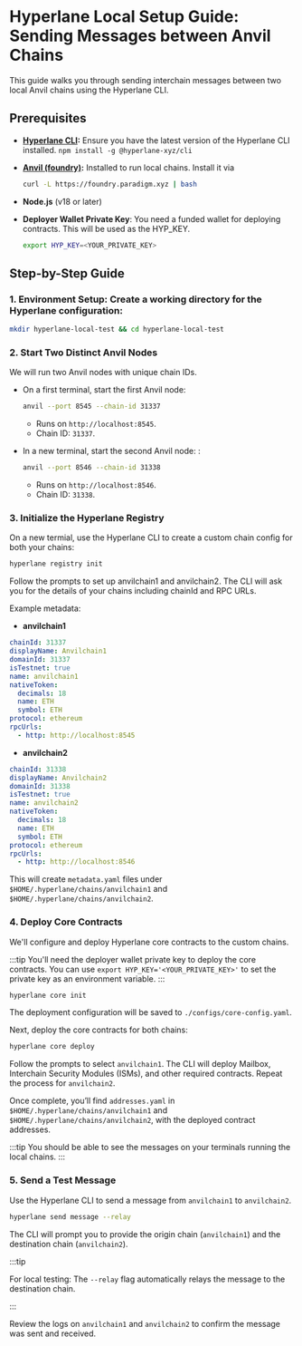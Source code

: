# Hyperlane Local Setup Guide: Sending Messages between Anvil Chains

This guide walks you through sending interchain messages between two local Anvil chains using the Hyperlane CLI.

## Prerequisites

- **[Hyperlane CLI](https://docs.hyperlane.xyz/docs/reference/cli):** Ensure you have the latest version of the Hyperlane CLI installed. `npm install -g @hyperlane-xyz/cli`

- **[Anvil (foundry)](https://book.getfoundry.sh/getting-started/installation):** Installed to run local chains. Install it via
  ```bash
  curl -L https://foundry.paradigm.xyz | bash
  ```
- **Node.js** (v18 or later)
- **Deployer Wallet Private Key**: You need a funded wallet for deploying contracts. This will be used as the HYP_KEY.
  ```bash
  export HYP_KEY=<YOUR_PRIVATE_KEY>
  ```

## Step-by-Step Guide

### 1. Environment Setup: Create a working directory for the Hyperlane configuration:

```bash
mkdir hyperlane-local-test && cd hyperlane-local-test
```

### 2. Start Two Distinct Anvil Nodes

We will run two Anvil nodes with unique chain IDs.

- On a first terminal, start the first Anvil node:

  ```bash
  anvil --port 8545 --chain-id 31337
  ```

  - Runs on `http://localhost:8545`.
  - Chain ID: `31337`.

- In a new terminal, start the second Anvil node: :

  ```bash
  anvil --port 8546 --chain-id 31338
  ```

  - Runs on `http://localhost:8546`.
  - Chain ID: `31338`.

### 3. Initialize the Hyperlane Registry

On a new termial, use the Hyperlane CLI to create a custom chain config for both your chains:

```bash
hyperlane registry init
```

Follow the prompts to set up anvilchain1 and anvilchain2. The CLI will ask you for the details of your chains including chainId and RPC URLs.

Example metadata:

- **anvilchain1**

```yaml
chainId: 31337
displayName: Anvilchain1
domainId: 31337
isTestnet: true
name: anvilchain1
nativeToken:
  decimals: 18
  name: ETH
  symbol: ETH
protocol: ethereum
rpcUrls:
  - http: http://localhost:8545
```

- **anvilchain2**

```yaml
chainId: 31338
displayName: Anvilchain2
domainId: 31338
isTestnet: true
name: anvilchain2
nativeToken:
  decimals: 18
  name: ETH
  symbol: ETH
protocol: ethereum
rpcUrls:
  - http: http://localhost:8546
```

This will create `metadata.yaml` files under `$HOME/.hyperlane/chains/anvilchain1` and `$HOME/.hyperlane/chains/anvilchain2`.

### 4. Deploy Core Contracts

We'll configure and deploy Hyperlane core contracts to the custom chains.

:::tip
You'll need the deployer wallet private key to deploy the core contracts. You can use `export HYP_KEY='<YOUR_PRIVATE_KEY>'` to set the private key as an environment variable.
:::

```bash
hyperlane core init
```

The deployment configuration will be saved to `./configs/core-config.yaml`.

Next, deploy the core contracts for both chains:

```bash
hyperlane core deploy
```

Follow the prompts to select `anvilchain1`. The CLI will deploy Mailbox, Interchain Security Modules (ISMs), and other required contracts. Repeat the process for `anvilchain2`.

Once complete, you’ll find `addresses.yaml` in `$HOME/.hyperlane/chains/anvilchain1` and `$HOME/.hyperlane/chains/anvilchain2`, with the deployed contract addresses.

:::tip
You should be able to see the messages on your terminals running the local chains.
:::

### 5. Send a Test Message

Use the Hyperlane CLI to send a message from `anvilchain1` to `anvilchain2`.

```bash
hyperlane send message --relay
```

The CLI will prompt you to provide the origin chain (`anvilchain1`) and the destination chain (`anvilchain2`).

:::tip

For local testing: The `--relay` flag automatically relays the message to the destination chain.

:::

Review the logs on `anvilchain1` and `anvilchain2` to confirm the message was sent and received.
